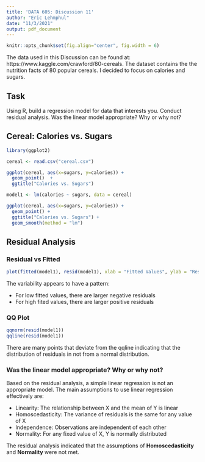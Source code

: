 ---
title: 'DATA 605: Discussion 11'
author: "Eric Lehmphul"
date: "11/3/2021"
output: pdf_document
---

```{r include = FALSE}
knitr::opts_chunk$set(fig.align="center", fig.width = 6)
```

The data used in this Discussion can be found at: https://www.kaggle.com/crawford/80-cereals. The dataset contains the the nutrition facts of 80 popular cereals. I decided to focus on calories and sugars.

## Task

Using R, build a  regression model for data that interests you. Conduct residual analysis.  Was the linear model appropriate? Why or why not?

## Cereal: Calories vs. Sugars

```{r}
library(ggplot2)
```

```{r}
cereal <- read.csv("cereal.csv")
```


```{r}
ggplot(cereal, aes(x=sugars, y=calories)) +
  geom_point()  +
  ggtitle("Calories vs. Sugars")
```


```{r}
model1 <- lm(calories ~ sugars, data = cereal)
```


```{r}
ggplot(cereal, aes(x=sugars, y=calories)) +
  geom_point() +
  ggtitle("Calories vs. Sugars") +
  geom_smooth(method = "lm")
```

\clearpage

## Residual Analysis


### Residual vs Fitted

```{r}
plot(fitted(model1), resid(model1), xlab = "Fitted Values", ylab = "Residual Values", main = "Residuals vs. Fitted"); abline(0,0)
```

The variability appears to have a pattern:

* For low fitted values, there are larger negative residuals
* For high fited values, there are larger positive residuals

\clearpage

### QQ Plot


```{r}
qqnorm(resid(model1))
qqline(resid(model1))
```

There are many points that deviate from the qqline indicating that the distribution of residuals in not from a normal distribution.


### Was the linear model appropriate? Why or why not?

Based on the residual analysis, a simple linear regression is not an appropriate model. The main assumptions to use linear regression effectively are:

* Linearity: The relationship between X and the mean of Y is linear
* Homoscedasticity: The variance of residuals is the same for any value of X
* Independence: Observations are independent of each other
* Normality: For any fixed value of X, Y is normally distributed

The residual analysis indicated that the assumptions of **Homoscedasticity** and **Normality** were not met.